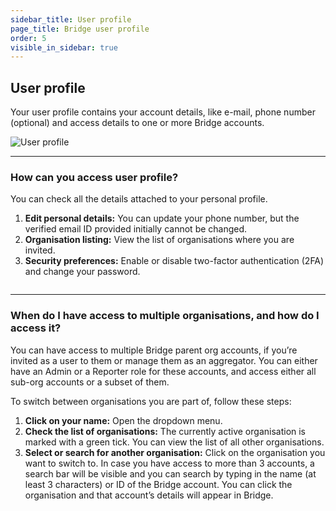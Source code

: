 ```yaml
---
sidebar_title: User profile
page_title: Bridge user profile
order: 5
visible_in_sidebar: true
---
```


## User profile

Your user profile contains your account details, like e-mail, phone number (optional) and access details to one or more Bridge accounts.

<img src="https://storage.googleapis.com/strapi-assets/latest/bridge-v2-docs/User%20profile/User%20profile.png" alt="User profile" />

<hr class="primary" />

### How can you access user profile?

You can check all the details attached to your personal profile.

1. **Edit personal details:** You can update your phone number, but the verified email ID provided initially cannot be changed.
2. **Organisation listing:** View the list of organisations where you are invited.
3. **Security preferences:** Enable or disable two-factor authentication (2FA) and change your password.

<img src="https://storage.googleapis.com/strapi-assets/latest/bridge-v2-docs/User%20profile/Edit%20Profile.gif" alt="" />

<hr class="tertiary" />

### When do I have access to multiple organisations, and how do I access it?

You can have access to multiple Bridge parent org accounts, if you’re invited as a user to them or manage them as an aggregator. You can either have an Admin or a Reporter role for these accounts, and access either all sub-org accounts or a subset of them. 

To switch between organisations you are part of, follow these steps:

1. **Click on your name:** Open the dropdown menu.
2. **Check the list of organisations:** The currently active organisation is marked with a green tick. You can view the list of all other organisations.
3. **Select or search for another organisation:** Click on the organisation you want to switch to. In case you have access to more than 3 accounts, a search bar will be visible and you can search by typing in the name (at least 3 characters) or ID of the Bridge account. You can click the organisation and that account’s details will appear in Bridge.

<img src="https://storage.googleapis.com/strapi-assets/latest/bridge-v2-docs/User%20profile/Select%20organisation.gif" alt="" />

<WasPageHelpful />